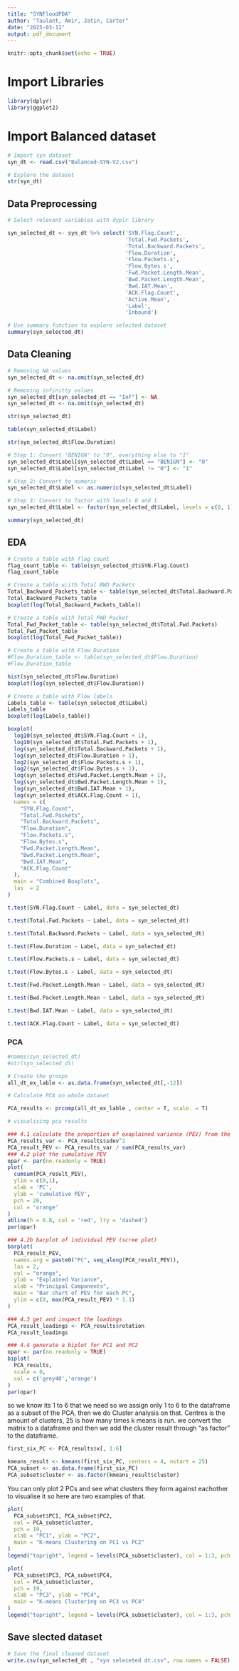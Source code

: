---
title: "SYNFloodPDA"
author: "Taulant, Amir, Jatin, Carter"
date: "2025-03-12"
output: pdf_document
---

```{r setup, include=FALSE}
knitr::opts_chunk$set(echo = TRUE)
```

# Import Libraries
```{r}
library(dplyr)
library(ggplot2)
```


# Import Balanced dataset
```{r}
# Import syn dataset 
syn_dt <- read.csv("Balanced-SYN-V2.csv")

# Explore the dataset
str(syn_dt)

```

## Data Preprocessing

```{r}
# Select relevant variables with dyplr library

syn_selected_dt <- syn_dt %>% select('SYN.Flag.Count',
                                     'Total.Fwd.Packets',
                                     'Total.Backward.Packets',
                                     'Flow.Duration',
                                     'Flow.Packets.s',
                                     'Flow.Bytes.s',
                                     'Fwd.Packet.Length.Mean',
                                     'Bwd.Packet.Length.Mean',
                                     'Bwd.IAT.Mean',
                                     'ACK.Flag.Count',
                                     'Active.Mean',
                                     'Label',
                                     'Inbound')
```

```{r}
# Use summary function to explore selected dataset
summary(syn_selected_dt)
```


## Data Cleaning

```{r}
# Removing NA values
syn_selected_dt <- na.omit(syn_selected_dt)

```

```{r}
# Removing infinitty values
syn_selected_dt[syn_selected_dt == "Inf"] <- NA
syn_selected_dt <- na.omit(syn_selected_dt)
```


```{r}
str(syn_selected_dt)
```
```{r}
table(syn_selected_dt$Label)
```

```{r}
str(syn_selected_dt$Flow.Duration)
```

```{r}
# Step 1: Convert 'BENIGN' to "0", everything else to "1"
syn_selected_dt$Label[syn_selected_dt$Label == "BENIGN"] <- "0"
syn_selected_dt$Label[syn_selected_dt$Label != "0"] <- "1"

# Step 2: Convert to numeric
syn_selected_dt$Label <- as.numeric(syn_selected_dt$Label)

# Step 3: Convert to factor with levels 0 and 1
syn_selected_dt$Label <- factor(syn_selected_dt$Label, levels = c(0, 1))
```

```{r}
summary(syn_selected_dt)
```



## EDA

```{r}
# Create a table with flag count 
flag_count_table <- table(syn_selected_dt$SYN.Flag.Count)
flag_count_table

```

```{r}
# Create a table w;ith Total BWD Packets
Total_Backward_Packets_table <- table(syn_selected_dt$Total.Backward.Packets)
Total_Backward_Packets_table
boxplot(log(Total_Backward_Packets_table))

```


```{r}
# Create a table with Total FWD Packet
Total_Fwd_Packet_table <- table(syn_selected_dt$Total.Fwd.Packets)
Total_Fwd_Packet_table
boxplot(log(Total_Fwd_Packet_table))
```

```{r}
# Create a table with Flow Duration
#Flow_Duration_table <- table(syn_selected_dt$Flow.Duration)
#Flow_Duration_table

hist(syn_selected_dt$Flow.Duration)
boxplot(log(syn_selected_dt$Flow.Duration))
```

```{r}
# Create a table with Flow labels
Labels_table <- table(syn_selected_dt$Label)
Labels_table
boxplot(log(Labels_table))
```

```{r}
boxplot(
  log10(syn_selected_dt$SYN.Flag.Count + 1),
  log10(syn_selected_dt$Total.Fwd.Packets + 1),
  log(syn_selected_dt$Total.Backward.Packets + 1),
  log(syn_selected_dt$Flow.Duration + 1),
  log2(syn_selected_dt$Flow.Packets.s + 1),
  log2(syn_selected_dt$Flow.Bytes.s + 1),
  log(syn_selected_dt$Fwd.Packet.Length.Mean + 1),
  log(syn_selected_dt$Bwd.Packet.Length.Mean + 1),
  log(syn_selected_dt$Bwd.IAT.Mean + 1),
  log(syn_selected_dt$ACK.Flag.Count + 1),
  names = c(
    "SYN.Flag.Count", 
    "Total.Fwd.Packets", 
    "Total.Backward.Packets",
    "Flow.Duration",
    "Flow.Packets.s",
    "Flow.Bytes.s",
    "Fwd.Packet.Length.Mean",
    "Bwd.Packet.Length.Mean",
    "Bwd.IAT.Mean",
    "ACK.Flag.Count"
  ),
  main = "Combined Boxplots",
  las  = 2 
)

```
```{r}
t.test(SYN.Flag.Count ~ Label, data = syn_selected_dt)

```
```{r}
t.test(Total.Fwd.Packets ~ Label, data = syn_selected_dt)

```
```{r}
t.test(Total.Backward.Packets ~ Label, data = syn_selected_dt)

```
```{r}
t.test(Flow.Duration ~ Label, data = syn_selected_dt)

```

```{r}
t.test(Flow.Packets.s ~ Label, data = syn_selected_dt)

```

```{r}
t.test(Flow.Bytes.s ~ Label, data = syn_selected_dt)

```

```{r}
t.test(Fwd.Packet.Length.Mean ~ Label, data = syn_selected_dt)

```

```{r}
t.test(Bwd.Packet.Length.Mean ~ Label, data = syn_selected_dt)

```

```{r}
t.test(Bwd.IAT.Mean ~ Label, data = syn_selected_dt)

```

```{r}
t.test(ACK.Flag.Count ~ Label, data = syn_selected_dt)

```




### PCA
```{r}
#names(syn_selected_dt)
#str(syn_selected_dt)

# Create the groups
all_dt_ex_lable <- as.data.frame(syn_selected_dt[,-12])

```

```{r}
# Calculate PCA on whole dataset

PCA_results <- prcomp(all_dt_ex_lable , center = T, scale. = T)
```

```{r}
# visualising pca results

### 4.1 calculate the proportion of exaplained variance (PEV) from the std values
PCA_results_var <- PCA_results$sdev^2
PCA_result_PEV <- PCA_results_var / sum(PCA_results_var)
### 4.2 plot the cumulative PEV
opar <- par(no.readonly = TRUE)
plot(
  cumsum(PCA_result_PEV),
  ylim = c(0,1),
  xlab = 'PC',
  ylab = 'cumulative PEV',
  pch = 20,
  col = 'orange'
)
abline(h = 0.8, col = 'red', lty = 'dashed')
par(opar)

### 4.2b barplot of individual PEV (scree plot)
barplot(
  PCA_result_PEV,
  names.arg = paste0("PC", seq_along(PCA_result_PEV)),
  las = 2,
  col = "orange",
  ylab = "Explained Variance",
  xlab = "Principal Components",
  main = "Bar chart of PEV for each PC",
  ylim = c(0, max(PCA_result_PEV) * 1.1)
)

### 4.3 get and inspect the loadings
PCA_result_loadings <- PCA_results$rotation
PCA_result_loadings

### 4.4 generate a biplot for PC1 and PC2
opar <- par(no.readonly = TRUE)
biplot(
  PCA_results,
  scale = 0,
  col = c('grey40','orange')
)
par(opar)


```



so we know its 1 to 6 that we need so we assign only 1 to 6 to the dataframe as a subset of the PCA, then we do Cluster analysis on that. Centres is the amount of clusters, 25 is how many times k means is run. we convert the matrix to a dataframe and then we add the cluster result through "as factor" to the dataframe. 

```{r}
first_six_PC <- PCA_results$x[, 1:6]

kmeans_result <- kmeans(first_six_PC, centers = 4, nstart = 25)
PCA_subset <- as.data.frame(first_six_PC)
PCA_subset$cluster <- as.factor(kmeans_result$cluster)

```

You can only plot 2 PCs and see what clusters they form against eachother to visualise it so here are two examples of that.

```{r}
plot(
  PCA_subset$PC1, PCA_subset$PC2,
  col = PCA_subset$cluster,
  pch = 19,
  xlab = "PC1", ylab = "PC2",
  main = "K-means Clustering on PC1 vs PC2"
)
legend("topright", legend = levels(PCA_subset$cluster), col = 1:3, pch = 19)

```
```{r}
plot(
  PCA_subset$PC3, PCA_subset$PC4,
  col = PCA_subset$cluster,
  pch = 19,
  xlab = "PC3", ylab = "PC4",
  main = "K-means Clustering on PC3 vs PC4"
)
legend("topright", legend = levels(PCA_subset$cluster), col = 1:3, pch = 19)

```



## Save slected dataset

```{r}
# Save the final cleaned dataset
write.csv(syn_selected_dt , "syn seleceted dt.csv", row.names = FALSE)
```

